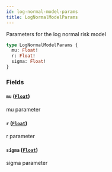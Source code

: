 ```yaml
---
id: log-normal-model-params
title: LogNormalModelParams
---
```



Parameters for the log normal risk model

```graphql
type LogNormalModelParams {
  mu: Float!
  r: Float!
  sigma: Float!
}
```


### Fields

#### `mu` ([`Float`](/docs/mainnet/graphql/scalars/float))

mu parameter


#### `r` ([`Float`](/docs/mainnet/graphql/scalars/float))

r parameter


#### `sigma` ([`Float`](/docs/mainnet/graphql/scalars/float))

sigma parameter




